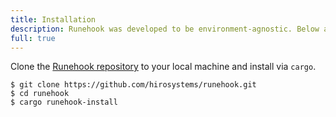 ```yaml
---
title: Installation
description: Runehook was developed to be environment-agnostic. Below are the different ways to install and build the Bitcoin Indexer on your machine.
full: true
---
```

Clone the [Runehook repository](https://github.com/hirosystems/runehook) to your local machine and install via `cargo`.

```terminal
$ git clone https://github.com/hirosystems/runehook.git
$ cd runehook
$ cargo runehook-install
```